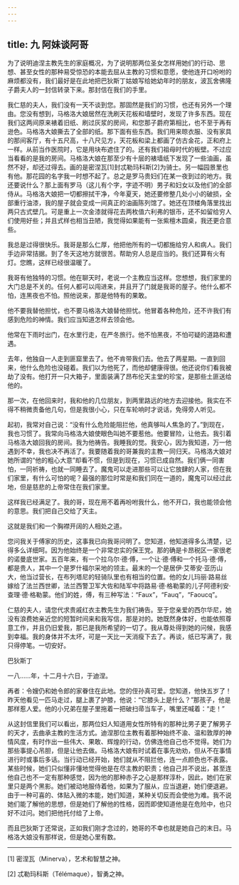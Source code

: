 ```yaml
---
---
---
```

title: 九 阿妹谈阿哥
---




为了说明迪涅主教先生的家庭概况，为了说明那两位圣女怎样用她们的行动、思想、甚至女性的那种易受惊恐的本能去屈从主教的习惯和意愿，使他连开口吩咐的麻烦都没有，我们最好是在此地把巴狄斯丁姑娘写给她幼年时的朋友，波瓦舍佛隆子爵夫人的一封信转录下来。那封信在我们的手里。

我仁慈的夫人，我们没有一天不谈到您。那固然是我们的习惯，也还有另外一个理由。您没有想到，马格洛大娘居然在洗刷天花板和墙壁时，发现了许多东西。现在我们这两间原来裱着旧纸、刷过灰浆的房间，和您那子爵府第相比，也不至于再有逊色。马格洛大娘撕去了全部的纸。那下面有些东西。我们用来晾衣服、没有家具的那间客厅，有十五尺高，十八尺见方，天花板和梁上都画了仿古金花，正和府上一样。从前当作医院时，它是用块布遮住了的。还有我们祖母时代的板壁。不过应当看看的是我的房间。马格洛大娘在那至少有十层的裱墙纸下发现了一些油画，虽然不好，却还过得去。画的是密涅瓦[1]封忒勒玛科斯[2]为骑士。另一幅园景里也有他。那花园的名字我一时想不起了。总之是罗马贵妇们在某一夜到过的地方。我还要说什么？那上面有罗马（这儿有个字，字迹不明）男子和妇女以及他们的全部侍从。马格洛大娘把一切都擦拭干净，今年夏天，她还要修整几处小小的破损，全部重行油漆，我的屋子就会变成一间真正的油画陈列馆了。她还在顶楼角落里找出两只古式壁几。可是重上一次金漆就得花去两枚值六利弗的银币，还不如留给穷人们使用好些；并且式样也相当丑陋，我觉得如果能有一张紫檀木圆桌，我还更合意些。

我总是过得很快乐。我哥是那么仁厚，他把他所有的一切都施给穷人和病人。我们手边非常拮据。到了冬天这地方就很苦。帮助穷人总是应当的。我们还算有火有灯。您瞧，这样已经很温暖了。

我哥有他独特的习惯。他在聊天时，老说一个主教应当这样。您想想，我们家里的大门总是不关的。任何人都可以闯进来，并且开了门就是我哥的屋子。他什么都不怕，连黑夜也不怕。照他说来，那是他特有的果敢。

他不要我替他担忧，也不要马格洛大娘替他担忧。他冒着各种危险，还不许我们有感到危险的神情。我们应当知道怎样去领会他。

他常在下雨时出门，在水里行走，在严冬旅行。他不怕黑夜，不怕可疑的道路和遭遇。

去年，他独自一人走到匪窟里去了。他不肯带我们去。他去了两星期。一直到回来，他什么危险也没碰着。我们以为他死了，而他却健康得很。他还说你们看我被劫了没有。他打开一只大箱子，里面装满了昂布伦天主堂的珍宝，是那些土匪送给他的。

那一次，在他回来时，我和他的几位朋友，到两里路远的地方去迎接他。我实在不得不稍微责备他几句，但是我很小心，只在车轮响时才说话，免得旁人听见。

起初，我常对自己说：“没有什么危险能阻拦他，他真够叫人焦急的了。”到现在，我也习惯了。我常向马格洛大娘使眼色叫她不要惹他。他要冒险，让他去。我引着马格洛大娘回我的房间。我为他祷告。我睡我的觉。我安心，因为我知道，万一他遇到不幸，我也决不再活了。我要随着我的哥兼我的主教一同归天。马格洛大娘对她所谓的“他的粗心大意”却看不惯，但是到现在，习惯已成自然。我们俩一同害怕，一同祈祷，也就一同睡去了。魔鬼可以走进那些可以让它放肆的人家，但在我们家里，有什么可怕的呢？最强的那位时常是和我们同在一道的，魔鬼可以经过此地，但是慈悲的上帝常住在我们家里。

这样我已经满足了。我的哥，现在用不着再吩咐我什么，他不开口，我也能领会他的意思。我们把自己交给了天主。

这就是我们和一个胸襟开阔的人相处之道。

您问我关于傅家的历史，这事我已向我哥问明了。您知道，他知道得多么清楚，记得多么详细呵。因为他始终是一个非常忠实的保王党。那的确是卡昂税区一家很老的诺曼底世家。五百年来，有一个拉乌尔·德·傅，一个让·德·傅和一个托马·德·傅，都是贵人，其中一个是罗什福尔采地的领主。最末的一个是居伊·艾蒂安·亚历山大，他当过营长，在布列塔尼的轻骑队里也有相当的位置。他的女儿玛丽·路易丝嫁给了法兰西世卿，法兰西警卫军大佐和陆军中将路易·德·格勒蒙的儿子阿德利安·查理·德·格勒蒙。他们的姓，傅，有三种写法：“Faux”，“Fauq”，“Faoucq”。

仁慈的夫人，请您代求贵戚红衣主教先生为我们祷告。至于您亲爱的西尔华尼，她没有浪费她亲近您的短暂时间来和我写信，那是对的。她既然身体好，也能依照尊意工作，并且仍旧爱我，那已是我所希望的一切了。我从尊处得到她的问候，我感到幸福。我的身体并不太坏，可是一天比一天消瘦下去了。再谈，纸已写满了，我只得停笔。一切安好。

巴狄斯丁

一八……年，十二月十六日，于迪涅。

再者：令嫂仍和她令郎的家眷住在此地。您的侄孙真可爱。您知道，他快五岁了！昨天他看见一匹马走过，腿上裹了护膝，他说：“它膝头上是什么？”那孩子，他是那样惹人爱。他的小兄弟在屋子里拖着一把破扫帚当车子，嘴里还喊着：“走！”

从这封信里我们可以看出，那两位妇人知道用女性所特有的那种比男子更了解男子的天才，去曲承主教的生活方式。迪涅那位主教有着那种始终不渝、温和敦厚的神情风度，有时作出一些伟大、果敢、辉煌的行动，仿佛连他自己也不觉得。她们为那些事提心吊胆，但是让他去做。马格洛大娘有时试着在事先劝劝，但从不在事情进行时或事后多话。当行动已经开始，她们就从不阻拦他，连一点颜色也不表露。某些时候，她们只似懂非懂地觉得他是在尽主教的职责；他自己并不说出，甚至连他自己也不一定有那种感觉，因为他的那种赤子之心是那样淳朴，因此，她们在家里只是两个黑影。她们被动地服侍着他，如果为了服从，应当退避，她们便退避。由于一种可喜的、体贴入微的本能，她们知道，某种关切反而会使他为难。我不说她们能了解他的思想，但是她们了解他的性格，因而即使知道他是在危险中，也只好不过问。她们把他托付给了上帝。

而且巴狄斯丁还常说，正如我们刚才念过的，她哥的不幸也就是她自己的末日。马格洛大娘没有那样说，但是她心里有数。



* * *



[1] 密涅瓦（Minerva），艺术和智慧之神。

[2] 忒勒玛科斯（Télémaque），智勇之神。